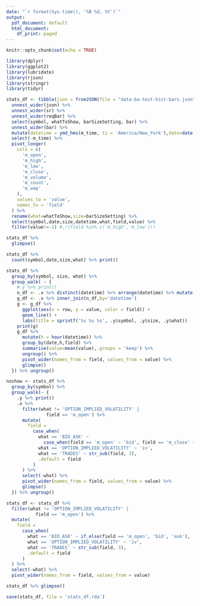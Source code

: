 ```yaml
---
date: "`r format(Sys.time(), '%B %d, %Y')`"
output:
  pdf_document: default
  html_document:
    df_print: paged
---
```


```r
knitr::opts_chunk$set(echo = TRUE)
```

```r
library(dplyr)
library(ggplot2)
library(lubridate)
library(rjson)
library(stringr)
library(tidyr)
```
  

```r
stats_df <- tibble(json = fromJSON(file = "data-ba-test-hist-bars.json")) %>%
  unnest_wider(json) %>%
  unnest_wider(sr) %>%
  unnest_wider(reqBar) %>%
  select(symbol, whatToShow, barSizeSetting, bar) %>%
  unnest_wider(bar) %>%
  mutate(datetime = ymd_hms(m_time, tz = 'America/New_York'),date=date(datetime)) %>%
  select(-m_time) %>%
  pivot_longer(
    cols = c(
      'm_open',
      'm_high',
      'm_low',
      'm_close',
      'm_volume',
      'm_count',
      'm_wap'
    ),
    values_to = 'value',
    names_to = 'field'
  ) %>%
  rename(what=whatToShow,size=barSizeSetting) %>%
  select(symbol,date,size,datetime,what,field,value) %>%
  filter(value!=-1) #,!(field %in% c('m_high','m_low'))) 

stats_df %>%
  glimpse()

stats_df %>%
  count(symbol,date,size,what) %>% print()
```
\newpage
```r
stats_df %>%
  group_by(symbol, size, what) %>%
  group_walk( ~ {
    #.y %>% print()
    n_df <- .x %>% distinct(datetime) %>% arrange(datetime) %>% mutate(row=1:n())
    g_df <- .x %>% inner_join(n_df,by='datetime')
    g <- g_df %>%
      ggplot(aes(x = row, y = value, color = field)) + 
      geom_line() + 
      labs(title = sprintf('%s %s %s', .y$symbol, .y$size, .y$what))
    print(g)
    g_df %>% 
      mutate(h = hour(datetime)) %>%
      group_by(date,h,field) %>%
      summarise(value=mean(value),.groups = 'keep') %>%
      ungroup() %>%
      pivot_wider(names_from = field, values_from = value) %>%
      glimpse()
  }) %>% ungroup()
```
\newpage
```r
noshow <- stats_df %>%
  group_by(symbol) %>%
  group_walk(~ {
    .y %>% print()
    .x %>%
      filter(what != 'OPTION_IMPLIED_VOLATILITY' |
               field == 'm_open') %>%
      mutate(
        field =
          case_when(
            what == 'BID_ASK' ~
              case_when(field == 'm_open' ~ 'bid', field == 'm_close' ~ 'ask', .default = field),
            what == 'OPTION_IMPLIED_VOLATILITY' ~ 'iv',
            what == 'TRADES' ~ str_sub(field, 3),
            .default = field
          )
      ) %>%
      select(-what) %>%
      pivot_wider(names_from = field, values_from = value) %>%
      glimpse()
  }) %>% ungroup()
```
\newpage
```r
stats_df <- stats_df %>%
  filter(what != 'OPTION_IMPLIED_VOLATILITY' |
           field == 'm_open') %>%
  mutate(
    field =
      case_when(
        what == 'BID_ASK' ~ if_else(field == 'm_open', 'bid', 'ask'),
        what == 'OPTION_IMPLIED_VOLATILITY' ~ 'iv',
        what == 'TRADES' ~ str_sub(field, 3),
        .default = field
      )
  ) %>%
  select(-what) %>%
  pivot_wider(names_from = field, values_from = value)

stats_df %>% glimpse()

save(stats_df, file = 'stats_df.rda')
```

